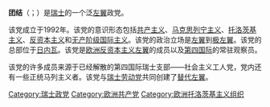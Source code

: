 '''团结'''（{{lang-fr|solidaritéS}}；{{lang-de|Solidarität}}）是[[瑞士|瑞士]]的一个泛[[左翼|左翼]]政党。

该党成立于1992年。该党的意识形态包括[[共产主义|共产主义]]、[[马克思列宁主义|马克思列宁主义]]、[[托洛茨基主义|托洛茨基主义]]、[[反资本主义|反资本主义]]和[[无产阶级国际主义|无产阶级国际主义]]。该党的政治立场是[[左翼|左翼]]到[[极左翼|极左翼]]。该党的总部位于[[日内瓦|日内瓦]]。该党是[[欧洲反资本主义左翼|欧洲反资本主义左翼]]的成员以及[[第四国际|第四国际]]的常驻观察员。

该党的许多成员来源于已经解散的第四国际瑞士支部——社会主义工人党，党内还有一些正统马列主义者。该党与[[瑞士劳动党|瑞士劳动党]]共同创建了[[替代左翼|替代左翼]]。

{{瑞士政党}}
{{欧洲的共产党}}

[[Category:瑞士政党|Category:瑞士政党]]
[[Category:欧洲共产党|Category:欧洲共产党]]
[[Category:欧洲托洛茨基主义组织|Category:欧洲托洛茨基主义组织]]